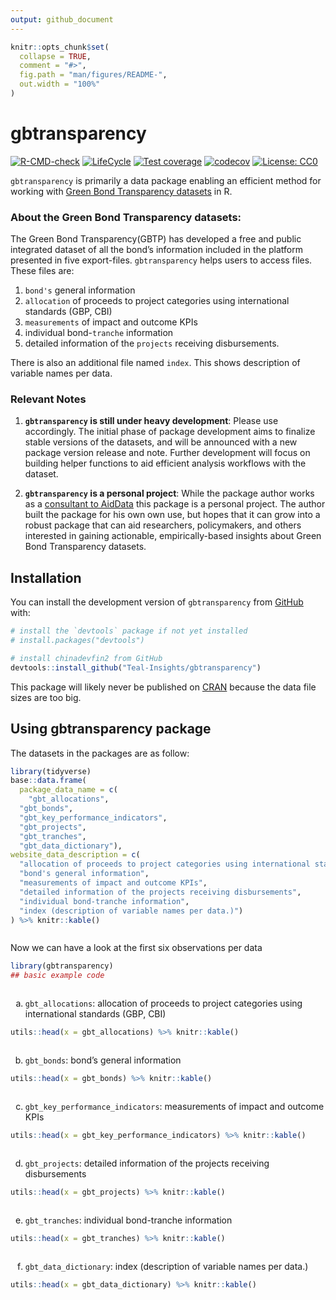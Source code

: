 ```yaml
---
output: github_document
---
```


<!-- README.md is generated from README.Rmd. Please edit that file -->

```r
knitr::opts_chunk$set(
  collapse = TRUE,
  comment = "#>",
  fig.path = "man/figures/README-",
  out.width = "100%"
)
```

# gbtransparency

<!-- badges: start -->
[![R-CMD-check](https://github.com/Teal-Insights/gbtransparency/actions/workflows/R-CMD-check.yaml/badge.svg)](https://github.com/Teal-Insights/gbtransparency/actions/workflows/R-CMD-check.yaml)
[![LifeCycle](https://img.shields.io/badge/lifecycle-experimental-orange)](https://lifecycle.r-lib.org/articles/stages.html#experimental)
[![Test coverage](https://github.com/Teal-Insights/gbtransparency/actions/workflows/test-coverage.yaml/badge.svg)](https://github.com/Teal-Insights/gbtransparency/actions/workflows/test-coverage.yaml)
[![codecov](https://codecov.io/gh/Teal-Insights/gbtransparency/branch/master/graph/badge.svg)](https://codecov.io/gh/Teal-Insights/gbtransparency)
[![License: CC0](https://img.shields.io/badge/License-CC0-lightgrey.svg)](https://choosealicense.com/licenses/cc0-1.0/)
<!-- badges: end -->

`gbtransparency` is primarily a data package enabling an efficient method for working with [Green Bond Transparency datasets](https://www.greenbondtransparency.com/support/resources/) in R. 

### About the Green Bond Transparency datasets:

The Green Bond Transparency(GBTP) has developed a free and public integrated dataset of all the bond's information included in the platform presented in five export-files.  `gbtransparency` helps users to access files. These files are: 

(1) `bond's` general information 
(2) `allocation` of proceeds to project categories using international standards (GBP, CBI) 
(3) `measurements` of impact and outcome KPIs
(4) individual bond-`tranche` information 
(5) detailed information of the `projects` receiving disbursements.

There is also an additional file named `index`. This shows description of variable names per data.

### Relevant Notes

1. **`gbtransparency` is still under heavy development**: Please use accordingly. The initial phase of package development aims to finalize stable versions of the datasets, and will be announced with a new package version release and note. Further development will focus on building helper functions to aid efficient analysis workflows with the dataset.

2. **`gbtransparency` is a personal project**:  While the package author works as a [consultant to AidData](https://www.linkedin.com/feed/update/urn:li:activity:7067478837885849600/) this package is a personal project. The author built the package for his own own use, but hopes that it can grow into a robust package that can aid researchers, policymakers, and others interested in gaining actionable, empirically-based insights about Green Bond Transparency datasets. 

## Installation

You can install the development version of `gbtransparency` from [GitHub](https://github.com/) with:

``` r
# install the `devtools` package if not yet installed
# install.packages("devtools")

# install chinadevfin2 from GitHub
devtools::install_github("Teal-Insights/gbtransparency")
```

This package will likely never be published on [CRAN](https://cran.r-project.org/) because the data file sizes are too big.

## Using gbtransparency package

The datasets in the packages are as follow:
```r
library(tidyverse)
base::data.frame(
  package_data_name = c(
    "gbt_allocations",
  "gbt_bonds",
  "gbt_key_performance_indicators",
  "gbt_projects",
  "gbt_tranches",
  "gbt_data_dictionary"),
website_data_description = c(
  "allocation of proceeds to project categories using international standards (GBP, CBI)",
  "bond's general information",
  "measurements of impact and outcome KPIs",
  "detailed information of the projects receiving disbursements",
  "individual bond-tranche information",
  "index (description of variable names per data.)")
) %>% knitr::kable()
```

```r

```

Now we can have a look at the first six observations per data

```r
library(gbtransparency)
## basic example code
```

```r

```
a) `gbt_allocations`:	allocation of proceeds to project categories using international standards (GBP, CBI)
```r
utils::head(x = gbt_allocations) %>% knitr::kable()
```

```r

```
b) `gbt_bonds`:	bond’s general information
```r
utils::head(x = gbt_bonds) %>% knitr::kable()
```

```r

```
c) `gbt_key_performance_indicators`:	measurements of impact and outcome KPIs
```r
utils::head(x = gbt_key_performance_indicators) %>% knitr::kable()
```

```r

```
d) `gbt_projects`:	detailed information of the projects receiving disbursements
```r
utils::head(x = gbt_projects) %>% knitr::kable()
```

```r

```
e) `gbt_tranches`:	individual bond-tranche information
```r
utils::head(x = gbt_tranches) %>% knitr::kable()
```

```r

```
f) `gbt_data_dictionary`:	index (description of variable names per data.)
```r
utils::head(x = gbt_data_dictionary) %>% knitr::kable()
```

```r

```

